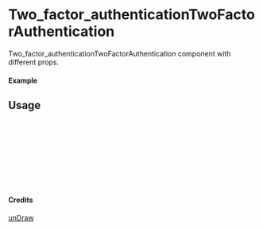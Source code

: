 
<Meta of={Two_factor_authenticationTwoFactorAuthentication} title="unDraw/Two_factor_authenticationTwoFactorAuthentication" />

# Two_factor_authenticationTwoFactorAuthentication

Two_factor_authenticationTwoFactorAuthentication component with different props.

#### Example

<Canvas of={Two_factor_authenticationTwoFactorAuthentication.Primary} />

## Usage

```ts
import { Two_factor_authenticationTwoFactorAuthentication } from "yadl-ui";

const Example = () => {
  return (
      <Two_factor_authenticationTwoFactorAuthentication />
  );
};

export default Example;
```

#### Credits
[unDraw](https://undraw.co/illustrations)
